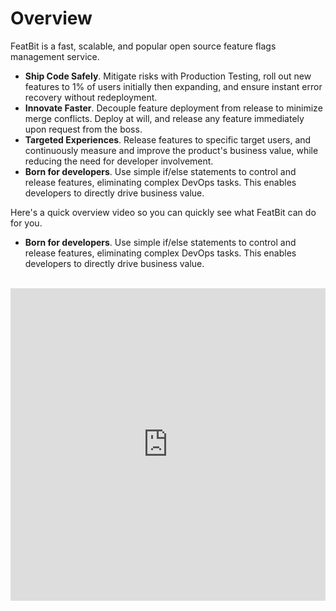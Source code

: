# Overview

FeatBit is a fast, scalable, and popular open source feature flags management service. 

- **Ship Code Safely**. Mitigate risks with Production Testing, roll out new features to 1% of users initially then expanding, and ensure instant error recovery without redeployment.
- **Innovate Faster**. Decouple feature deployment from release to minimize merge conflicts. Deploy at will, and release any feature immediately upon request from the boss.
- **Targeted Experiences**. Release features to specific target users, and continuously measure and improve the product's business value, while reducing the need for developer involvement.
- **Born for developers**. Use simple if/else statements to control and release features, eliminating complex DevOps tasks. This enables developers to directly drive business value.

Here's a quick overview video so you can quickly see what FeatBit can do for you.

- **Born for developers**. Use simple if/else statements to control and release features, eliminating complex DevOps tasks. This enables developers to directly drive business value.

<br />

<iframe width="100%" height="500" src="https://www.youtube.com/embed/hfww1FpjHV0?si=Er34wjvwz-CwG4Er" title="YouTube video player" frameBorder="0" allow="accelerometer; autoplay; clipboard-write; encrypted-media; gyroscope; picture-in-picture; web-share" allowFullScreen />
